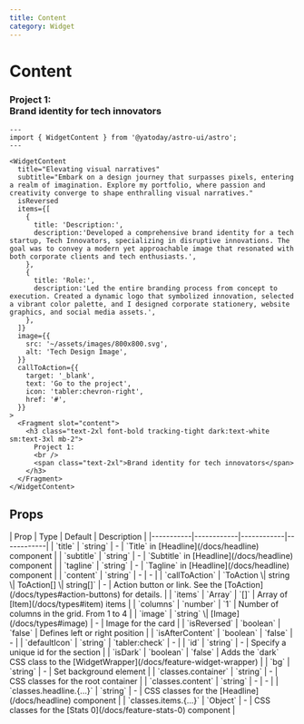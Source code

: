 ```yaml
---
title: Content
category: Widget
---
```



# Content

<Demo title="">
  <WidgetContent
    title="Elevating visual narratives"
    subtitle="Embark on a design journey that surpasses pixels, entering a realm of imagination. Explore my portfolio, where passion and creativity converge to shape enthralling visual narratives."
    isReversed
    items={[
      {
        title: 'Description:',
        description:
          'Developed a comprehensive brand identity for a tech startup, Tech Innovators, specializing in disruptive innovations. The goal was to convey a modern yet approachable image that resonated with both corporate clients and tech enthusiasts.',
      },
      {
        title: 'Role:',
        description:
          'Led the entire branding process from concept to execution. Created a dynamic logo that symbolized innovation, selected a vibrant color palette, and I designed corporate stationery, website graphics, and social media assets.',
      },
    ]}
    image={{
      src: '~/assets/images/800x800.svg',
      alt: 'Tech Design Image',
    }}
    callToAction={{
      target: '_blank',
      text: 'Go to the project',
      icon: 'tabler:chevron-right',
      href: '#',
    }}
  >
    <Fragment slot="content">
      <h3 class="text-2xl font-bold tracking-tight dark:text-white sm:text-3xl mb-2">
        Project 1: 
        <br />
        <span class="text-2xl">Brand identity for tech innovators</span>
      </h3>
    </Fragment>
  </WidgetContent>
</Demo>

```astro
---
import { WidgetContent } from '@yatoday/astro-ui/astro';
---

<WidgetContent
  title="Elevating visual narratives"
  subtitle="Embark on a design journey that surpasses pixels, entering a realm of imagination. Explore my portfolio, where passion and creativity converge to shape enthralling visual narratives."
  isReversed
  items={[
    {
      title: 'Description:',
      description:'Developed a comprehensive brand identity for a tech startup, Tech Innovators, specializing in disruptive innovations. The goal was to convey a modern yet approachable image that resonated with both corporate clients and tech enthusiasts.',
    },
    {
      title: 'Role:',
      description:'Led the entire branding process from concept to execution. Created a dynamic logo that symbolized innovation, selected a vibrant color palette, and I designed corporate stationery, website graphics, and social media assets.',
    },
  ]}
  image={{
    src: '~/assets/images/800x800.svg',
    alt: 'Tech Design Image',
  }}
  callToAction={{
    target: '_blank',
    text: 'Go to the project',
    icon: 'tabler:chevron-right',
    href: '#',
  }}
>
  <Fragment slot="content">
    <h3 class="text-2xl font-bold tracking-tight dark:text-white sm:text-3xl mb-2">
      Project 1: 
      <br />
      <span class="text-2xl">Brand identity for tech innovators</span>
    </h3>
  </Fragment>
</WidgetContent>
```

## Props

<div className="overflow-x-auto">
  <div className="min-w-xl">
    | Prop | Type | Default | Description |
    |-----------|------------|------------|------------|
    | `title` | `string` | - | `Title` in [Headline](/docs/headline) component |
    | `subtitle` | `string` | - | `Subtitle` in [Headline](/docs/headline) component |
    | `tagline` | `string` | - | `Tagline` in [Headline](/docs/headline) component |
    | `content` | `string` | - | - |
    | `callToAction` | `ToAction \| string \| ToAction[] \| string[]` | - | Action button or link. See the [ToAction](/docs/types#action-buttons) for details.  |
    | `items` | `Array` | `[]` | Array of [Item](/docs/types#item) items |
    | `columns` | `number` | `1` | Number of columns in the grid. From 1 to 4 |
    | `image` | `string` \| [Image](/docs/types#image) | - | Image for the card |
    | `isReversed` | `boolean` | `false` | Defines left or right position |
    | `isAfterContent` | `boolean` | `false` | - |
    | `defaultIcon` | `string` | `tabler:check` | - |
    | `id` | `string` | - | Specify a unique id for the section |
    | `isDark` | `boolean` | `false` | Adds the `dark` CSS class to the [WidgetWrapper](/docs/feature-widget-wrapper) |
    | `bg` | `string` | - | Set background element |
    | `classes.container` | `string` | - | CSS classes for the root container |
    | `classes.content` | `string` | - | - |
    | `classes.headline.{...}` | `string` | - | CSS classes for the [Headline](/docs/headline) component |
    | `classes.items.{...}` | `Object` | - | CSS classes for the [Stats 0](/docs/feature-stats-0) component |
  </div>
</div>


